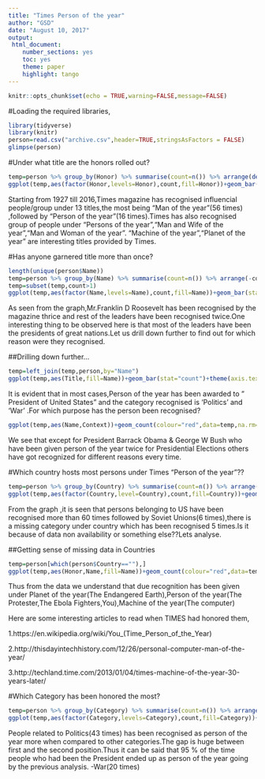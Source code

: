 ---
title: "Times Person of the year"
author: "GSD"
date: "August 10, 2017"
output: 
 html_document:
    number_sections: yes
    toc: yes
    theme: paper
    highlight: tango
---

```{r setup, include=FALSE}
knitr::opts_chunk$set(echo = TRUE,warning=FALSE,message=FALSE)
```

#Loading the required libraries,

```{r}
library(tidyverse)
library(knitr)
person=read.csv("archive.csv",header=TRUE,stringsAsFactors = FALSE)
glimpse(person)
```

#Under what title are the honors rolled out?

```{r}
temp=person %>% group_by(Honor) %>% summarise(count=n()) %>% arrange(desc(count))
ggplot(temp,aes(factor(Honor,levels=Honor),count,fill=Honor))+geom_bar(stat="identity")+coord_flip()+theme(axis.text.x = element_text(angle=90),plot.title=element_text(hjust=0.5,size=14),plot.subtitle = element_text(hjust=0.5,face="italic",family="verdana"))+xlab(label="Honor Title")+ylab(label="Count")+ggtitle("Honors by Title",subtitle="Count of Honors by title")
```


Starting from 1927 till 2016,Times magazine has recognised influencial people/group under 13 titles,the most being "Man of the year"(56 times) ,followed by "Person of the year"(16 times).Times has also recognised group of people under "Persons of the year","Man and Wife of the year","Man and Woman of the year". "Machine of the year","Planet of the year " are interesting titles provided by Times.

#Has anyone garnered title more than once?

```{r}
length(unique(person$Name))
temp=person %>% group_by(Name) %>% summarise(count=n()) %>% arrange(-count)
temp=subset(temp,count>1)
ggplot(temp,aes(factor(Name,levels=Name),count,fill=Name))+geom_bar(stat="identity")+coord_flip()+theme(axis.text.x = element_text(angle=90),plot.title=element_text(hjust=0.5,size=14),plot.subtitle = element_text(hjust=0.5,face="italic",family="verdana"))+xlab(label="Person")+ylab(label="Count")+ggtitle("Influential more than once!!",subtitle="Recognition more than one time")
```

As seen from the graph,Mr.Franklin D Roosevelt has been recognised by the magazine thrice and rest of the leaders have been recognised twice.One interesting thing to be observed here is that most of the leaders have been the presidents of great nations.Let us drill down further to find out for which reason were they recognised.

##Drilling down further...

```{r,fig.width=7,fig.height=10}
temp=left_join(temp,person,by="Name")
ggplot(temp,aes(Title,fill=Name))+geom_bar(stat="count")+theme(axis.text.x = element_text(angle=90),plot.title=element_text(hjust=0.5,size=14),plot.subtitle = element_text(hjust=0.5,face="italic",family="verdana"),legend.position="bottom")+facet_wrap(~Category,scales="free")+xlab(label="Title")+ylab(label="Count")+ggtitle("Influential more than once!!",subtitle="Sorting out persons by title and category")
```



It is evident that in most cases,Person of the year has been awarded to "  President of United States" and the category recognised is 'Politics' and 'War'  .For which purpose has the person been recognised?

```{r}
ggplot(temp,aes(Name,Context))+geom_count(colour="red",data=temp,na.rm=TRUE,show.legend=TRUE)+theme(axis.text.x = element_text(angle=90),plot.title=element_text(hjust=0.5,size=14),plot.subtitle = element_text(hjust=0.5,face="italic",family="verdana"),legend.position="right")+xlab(label="Name")+ylab(label="Context")+ggtitle("Influential more than once!!",subtitle="Reason for Recognition ")
```



We see that except for President Barrack Obama & George W Bush who have been given person of the year twice for Presidential Elections others have got recognized for different reasons every time.

#Which country hosts most persons under Times "Person of the year"??

```{r}
temp=person %>% group_by(Country) %>% summarise(count=n()) %>% arrange(-count)
ggplot(temp,aes(factor(Country,level=Country),count,fill=Country))+geom_bar(stat="identity")+theme(axis.text.x = element_text(angle=90),plot.title=element_text(hjust=0.5,size=14),plot.subtitle = element_text(hjust=0.5,face="italic",family="verdana"),legend.position="none")+xlab(label="Country")+coord_flip()+ylab(label="Count")+ggtitle("Influential person-Country",subtitle="Graph of country having most person of the year")
```



From the graph ,it is seen that persons belonging to US have been recognised more than 60 times followed by Soviet Unions(6 times),there is a missing category under country which has been recognised 5 times.Is it because of data non availability or something else??Lets analyse.

##Getting sense of missing data in Countries

```{r,fig.height=6.5}
temp=person[which(person$Country==""),]
ggplot(temp,aes(Honor,Name,fill=Name))+geom_count(colour="red",data=temp)+theme(axis.text.x = element_text(angle=90),plot.title=element_text(hjust=0.5,size=14),plot.subtitle = element_text(hjust=0.5,face="italic",family="verdana"),legend.position="none")+facet_grid(Context~Category,scales="free")+xlab(label="Honor")+ylab(label="Name")+ggtitle("Who gets the Honor??",subtitle="Times recognitions outside normal Categories!!")
```


Thus from the data we understand that  due recognition has been given under  Planet of the year(The Endangered Earth),Person of the year(The Protester,The Ebola Fighters,You),Machine of the year(The computer)

Here are some interesting articles to read when TIMES had honored them,

1.https://en.wikipedia.org/wiki/You_(Time_Person_of_the_Year)

2.http://thisdayintechhistory.com/12/26/personal-computer-man-of-the-year/

3.http://techland.time.com/2013/01/04/times-machine-of-the-year-30-years-later/

#Which Category has been honored the most?

```{r}
temp=person %>% group_by(Category) %>% summarise(count=n()) %>% arrange(-count)
ggplot(temp,aes(factor(Category,levels=Category),count,fill=Category))+geom_bar(stat="identity")+coord_flip()+theme(axis.text.x = element_text(angle=90),plot.title=element_text(hjust=0.5,size=14),plot.subtitle = element_text(hjust=0.5,face="italic",family="verdana"),legend.position="none")+xlab(label="Category")+ylab(label="Count")+ggtitle("Category that received most honors")
```


People related to Politics(43 times) has been recognised as person of the year more when compared to other categories.The gap is huge between first and the second position.Thus it can be said that 95 % of the time people who had been the President ended up as person of the year going by the previous analysis.
-War(20 times)

